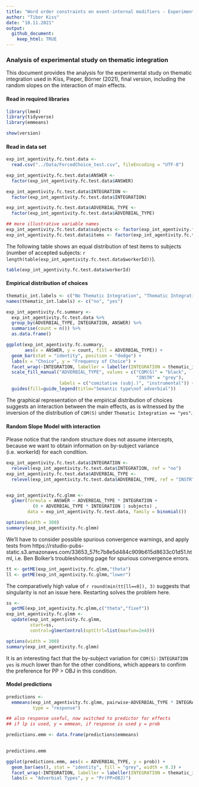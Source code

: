 ```yaml
---
title: "Word order constraints on event-internal modifiers - Experiment 2: Forced Choice study on Thematic Integration"
author: "Tibor Kiss"
date: "10.11.2021"
output:
  github_document:
    keep_html: TRUE
---
```


### Analysis of experimental study on thematic integration

This document provides the analysis for the experimental study on thematic integration used in Kiss, Pieper, Börner (2021), final version, including the random slopes on the interaction of main effects.

#### Read in required libraries

```r
library(lme4)
library(tidyverse)
library(emmeans)

show(version)
```

#### Read in data set


```r
exp_int_agentivity.fc.test.data <- 
  read.csv("../Data/ForcedChoice_test.csv", fileEncoding = "UTF-8")

exp_int_agentivity.fc.test.data$ANSWER <- 
  factor(exp_int_agentivity.fc.test.data$ANSWER)

exp_int_agentivity.fc.test.data$INTEGRATION <- 
  factor(exp_int_agentivity.fc.test.data$INTEGRATION)

exp_int_agentivity.fc.test.data$ADVERBIAL_TYPE <- 
  factor(exp_int_agentivity.fc.test.data$ADVERBIAL_TYPE)

## more illustrative variable names
exp_int_agentivity.fc.test.data$subjects <- factor(exp_int_agentivity.fc.test.data$workerId)
exp_int_agentivity.fc.test.data$items <- factor(exp_int_agentivity.fc.test.data$ENCODING)

```

The following table shows an equal distribution of test items to subjects (number of accepted subjects: `r length(table(exp_int_agentivity.fc.test.data$workerId))`).

```r
table(exp_int_agentivity.fc.test.data$workerId)
```

#### Empirical distribution of choices


```r

thematic_int.labels <- c("No Thematic Integration", "Thematic Integration")
names(thematic_int.labels) <- c("no", "yes")

exp_int_agentivity.fc.summary <- 
  exp_int_agentivity.fc.test.data %>%
  group_by(ADVERBIAL_TYPE, INTEGRATION, ANSWER) %>%
  summarise(count = n()) %>%
  as.data.frame()

ggplot(exp_int_agentivity.fc.summary,
       aes(x = ANSWER, y = count, fill = ADVERBIAL_TYPE)) +
  geom_bar(stat = "identity", position = "dodge") +
  labs(x = "Choice", y = "Frequency of Choice") + 
  facet_wrap(~INTEGRATION, labeller = labeller(INTEGRATION = thematic_int.labels)) +
  scale_fill_manual("ADVERBIAL_TYPE", values = c("COM(S)" = "black",
                                                 "INSTR" = "grey"),
                    labels = c("comitative (subj.)", "instrumental")) +
  guides(fill=guide_legend(title="Semantic type\nof adverbial")) 

```

The graphical representation of the empirical distribution of choices suggests an interaction between the main effects, as is witnessed by the inversion of the distribution of `COM(S)` under `Thematic Integration == "yes"`. 

#### Random Slope Model with interaction

Please notice that the random structure does not assume intercepts, because we want to obtain information on by-subject variance (i.e. workerId) for each condition.

```r

exp_int_agentivity.fc.test.data$INTEGRATION <-
  relevel(exp_int_agentivity.fc.test.data$INTEGRATION, ref = "no")
exp_int_agentivity.fc.test.data$ADVERBIAL_TYPE <-
  relevel(exp_int_agentivity.fc.test.data$ADVERBIAL_TYPE, ref = "INSTR")


exp_int_agentivity.fc.glmm <- 
  glmer(formula = ANSWER ~ ADVERBIAL_TYPE * INTEGRATION + 
          (0 + ADVERBIAL_TYPE * INTEGRATION | subjects) , 
        data = exp_int_agentivity.fc.test.data, family = binomial())

options(width = 300)
summary(exp_int_agentivity.fc.glmm)
```

We'll have to consider possible spurious convergence warnings, and apply tests from https://rstudio-pubs-static.s3.amazonaws.com/33653_57fc7b8e5d484c909b615d8633c01d51.html, i.e. Ben Bolker's troubleshooting page for spurious convergence errors.

```r

tt <- getME(exp_int_agentivity.fc.glmm,"theta")
ll <- getME(exp_int_agentivity.fc.glmm,"lower")
```

The comparatively high value of `r round(min(tt[ll==0]), 3)` suggests that singularity is not an issue here. Restarting solves the problem here. 

```r
ss <- 
  getME(exp_int_agentivity.fc.glmm,c("theta","fixef"))
exp_int_agentivity.fc.glmm <- 
  update(exp_int_agentivity.fc.glmm,
         start=ss,
         control=glmerControl(optCtrl=list(maxfun=2e4)))

options(width = 300)
summary(exp_int_agentivity.fc.glmm)

```

It is an interesting fact that the by-subject variation for `COM(S):INTEGRATION yes` is much lower than for the other conditions, which appears to confirm the preference for PP > OBJ in this condition.

#### Model predictions


```r


predictions <- 
  emmeans(exp_int_agentivity.fc.glmm, pairwise~ADVERBIAL_TYPE * INTEGRATION, 
          type = "response") 

## also response useful, now switched to predictor for effects
## if lp is used, y = emmean, if response is used y = prob

predictions.emm <- data.frame(predictions$emmeans)
 

predictions.emm

ggplot(predictions.emm, aes(x = ADVERBIAL_TYPE, y = prob)) + 
  geom_bar(aes(), stat = "identity", fill = "grey", width = 0.3) +
  facet_wrap(~INTEGRATION, labeller = labeller(INTEGRATION = thematic_int.labels)) +
  labs(x = "Adverbial Types", y = "Pr(PP>OBJ)")
```


